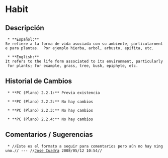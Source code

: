 = Habit =

== Descripción ==
  * **Español:**
 Se refiere a la forma de vida asociada con su ambiente, particularmente para plantas.  Por ejemplo hierba, arbol, arbusto, epifita, etc.

  * **English:**
 It refers to the life form associated to its environment, particularly for plants; for example, grass, tree, bush, epiphyte, etc.

== Historial de Cambios ==
  * **PC (Plano) 2.2.1:** Previa existencia

  * **PC (Plano) 2.2.2:** No hay cambios

  * **PC (Plano) 2.2.3:** No hay cambios

  * **PC (Plano) 2.2.4:** No hay cambios


== Comentarios / Sugerencias ==

  * //Este es el formato a seguir para comentarios pero aún no hay ninguno.// --- //[[jcuadra@inbio.ac.cr|Jose Cuadra]] 2008/05/12 10:54//

